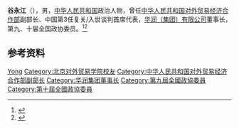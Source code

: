 '''谷永江'''（{{bd|？|}}），男，[[中华人民共和国|中华人民共和国]]政治人物，曾任[[中华人民共和国对外贸易经济合作部|中华人民共和国对外贸易经济合作部]]副部长、中国第3任复关/入世谈判首席代表，[[华润（集团）有限公司|华润（集团）有限公司]]董事长，第九、十届全国政协委员。<ref>{{Cite web|title=【入世15年高端访问】谷永江：复关失败事，尽付笑谈中|url=https://www.jfdaily.com/news/detail?id=38277|accessdate=2020-08-28|work=上观新闻}}</ref><ref>{{Cite book|title=中华人民共和国职官志|author=何虎生, 李耀东, 向常福主编|publisher=中国社会出版社|year=2003|isbn=9787800883934|location=北京|pages=}}</ref>

== 参考资料 ==
{{reflist}}

{{中国人物小作品}}

{{Authority control}}
{{DEFAULTSORT:Gu谷}}
[[Category:谷姓|Yong]]
[[Category:北京对外贸易学院校友|Category:北京对外贸易学院校友]]
[[Category:中华人民共和国对外贸易经济合作部副部长|Category:中华人民共和国对外贸易经济合作部副部长]]
[[Category:华润集团董事长|Category:华润集团董事长]]
[[Category:第九屆全國政協委員|Category:第九屆全國政協委員]]
[[Category:第十屆全國政協委員|Category:第十屆全國政協委員]]
